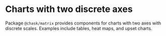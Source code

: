 
<Meta title="Charts/Matrix/Overview" />

# Charts with two discrete axes

Package `@chask/matrix` provides components for charts with two axes with discrete scales. Examples include tables, heat maps, and upset charts.
